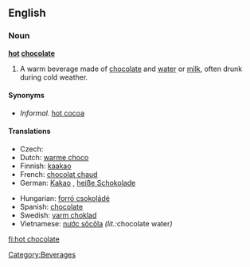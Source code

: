 ==English==

===Noun===
'''[[hot]] [[chocolate]]'''

# A warm beverage made of [[chocolate]] and [[water]] or [[milk]], often drunk during cold weather.

====Synonyms====
*''Informal.'' [[hot cocoa]]

====Translations====
{{trans-top|beverage}}
* Czech: {{t-|cs|horká čokoláda|f}}
* Dutch: [[warme choco]]
* Finnish: [[kaakao]]
* French: [[chocolat chaud]] {{m}}
* German: [[Kakao]] {{m}}, [[heiße Schokolade]] {{f}}
{{trans-mid}}
* Hungarian: [[forró csokoládé]]
* Spanish: [[chocolate]]
* Swedish: [[varm choklad]]
* Vietnamese: [[nước sôcôla]] ''(lit.: ''chocolate water'')''
{{trans-bottom}}

[[Category:Beverages]]

[[fi:hot chocolate]]